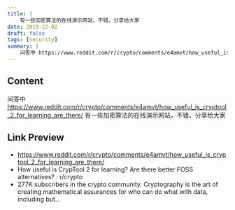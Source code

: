 ```yaml
---
title: |
    有一些加密算法的在线演示网站，不错，分享给大家
date: 2019-12-02
draft: false
tags: [security]
summary: |
    问答中 https://www.reddit.com/r/crypto/comments/e4amvt/how_useful_is_cryptool_2_for_learning_are_there/ 有一些加密算法的在线演示网站，不错，分享给大家
---
```


## Content

问答中 https://www.reddit.com/r/crypto/comments/e4amvt/how_useful_is_cryptool_2_for_learning_are_there/ 有一些加密算法的在线演示网站，不错，分享给大家

## Link Preview

- https://www.reddit.com/r/crypto/comments/e4amvt/how_useful_is_cryptool_2_for_learning_are_there/
- How useful is CrypTool 2 for learning? Are there better FOSS alternatives? : r/crypto
- 277K subscribers in the crypto community. Cryptography is the art of creating mathematical assurances for who can do what with data, including but…
